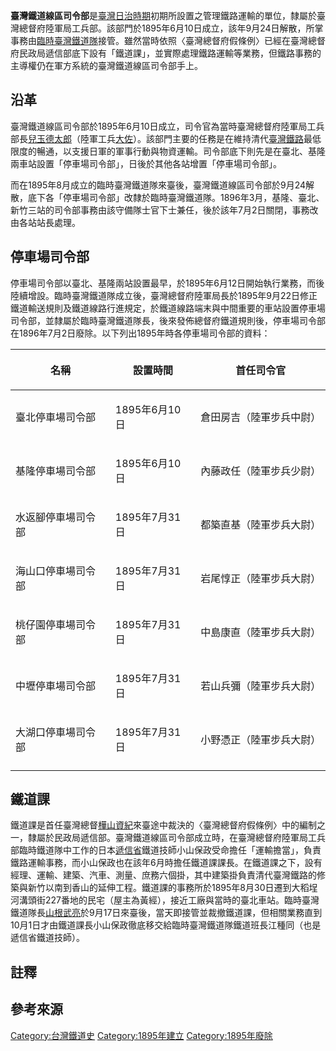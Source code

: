 '''臺灣鐵道線區司令部'''是[[臺灣日治時期|臺灣日治時期]]初期所設置之管理鐵路運輸的單位，隸屬於臺灣總督府陸軍局工兵部{{r|江}}{{r|王}}。該部門於1895年6月10日成立，該年9月24日解散，所掌事務由[[臨時臺灣鐵道隊|臨時臺灣鐵道隊]]接管{{r|江}}。雖然當時依照〈臺灣總督府假條例〉{{NoteTag|1=日文「假條例」指的是「暫行條例」。}}已經在臺灣總督府民政局遞信部底下設有「鐵道課」，並實際處理鐵路運輸等業務，但鐵路事務的主導權仍在軍方系統的臺灣鐵道線區司令部手上{{r|王}}。

== 沿革 ==
臺灣鐵道線區司令部於1895年6月10日成立，司令官為當時臺灣總督府陸軍局工兵部長[[兒玉德太郎|兒玉德太郎]]（陸軍工兵[[大佐|大佐]]）{{r|江}}。該部門主要的任務是在維持清代[[臺灣鐵路_(清朝)|臺灣鐵路]]最低限度的暢通，以支援日軍的軍事行動與物資運輸{{r|王}}。司令部底下則先是在臺北、基隆兩車站設置「停車場司令部」{{NoteTag|1=日文「停車場」指的是「車站」。}}，日後於其他各站增置「停車場司令部」{{r|江}}。

而在1895年8月成立的臨時臺灣鐵道隊來臺後，臺灣鐵道線區司令部於9月24解散，底下各「停車場司令部」改隸於臨時臺灣鐵道隊{{r|江}}。1896年3月，基隆、臺北、新竹三站的司令部事務由該守備隊士官下士兼任，後於該年7月2日關閉，事務改由各站站長處理{{r|江}}。

== 停車場司令部 ==
停車場司令部以臺北、基隆兩站設置最早，於1895年6月12日開始執行業務，而後陸續增設{{r|江}}。臨時臺灣鐵道隊成立後，臺灣總督府陸軍局長於1895年9月22日修正鐵道輸送規則及鐵道線路行進規定，於鐵道線路端末與中間重要的車站設置停車場司令部，並隸屬於臨時臺灣鐵道隊長，後來發佈總督府鐵道規則後，停車場司令部在1896年7月2日廢除{{r|江}}。以下列出1895年時各停車場司令部的資料{{r|江}}：

{|class=wikitable
|-
!名稱!!設置時間!!首任司令官
|-
|臺北停車場司令部||1895年6月10日||倉田房吉（陸軍步兵中尉）
|-
|基隆停車場司令部||1895年6月10日||內藤政任（陸軍步兵少尉）
|-
|水返腳停車場司令部||1895年7月31日||都築直基（陸軍步兵大尉）
|-
|海山口停車場司令部||1895年7月31日||岩尾惇正（陸軍步兵大尉）
|-
|桃仔園停車場司令部||1895年7月31日||中島康直（陸軍步兵大尉）
|-
|中壢停車場司令部||1895年7月31日||若山兵彌（陸軍步兵大尉）
|-
|大湖口停車場司令部||1895年7月31日||小野憑正（陸軍步兵大尉）
|-
|}

== 鐵道課 ==
鐵道課是首任臺灣總督[[樺山資紀|樺山資紀]]來臺途中裁決的〈臺灣總督府假條例〉中的編制之一，隸屬於民政局遞信部{{r|王}}。臺灣鐵道線區司令部成立時，在臺灣總督府陸軍局工兵部臨時鐵道隊{{NoteTag|1=臨時鐵道隊在1895年6月20日解散{{r|江}}。}}中工作的日本[[遞信省_(日本)|遞信省]]鐵道技師小山保政受命擔任「運輸擔當」，負責鐵路運輸事務，而小山保政也在該年6月時擔任鐵道課課長{{r|江}}。在鐵道課之下，設有經理、運輸、建築、汽車{{NoteTag|1=日文的「汽車」指的是中文的「火車」。}}、測量、庶務六個掛{{NoteTag|1=日文的「掛」是「課」之下的編組，相當於中文的「股」。}}，其中建築掛負責清代臺灣鐵路的修築與新竹以南到香山的延伸工程{{r|江}}。鐵道課的事務所於1895年8月30日遷到大稻埕河溝頭街227番地的民宅（屋主為黃經），接近工廠與當時的臺北車站{{r|江}}。臨時臺灣鐵道隊長[[山根武亮|山根武亮]]於9月17日來臺後，當天即接管並裁撤鐵道課，但相關業務直到10月1日才由鐵道課長小山保政徹底移交給臨時臺灣鐵道隊鐵道班長江種同（也是遞信省鐵道技師）{{r|江}}。

== 註釋 ==
{{ReflistH}}
{{NoteFoot}}
{{ReflistF}}

== 參考來源 ==
{{reflist|refs=
<ref name="江">{{cite book|author=臺灣總督府鐵道部 著；江慶林 譯 |title=《臺灣鐵路史 上卷》 |publisher=臺灣省文獻委員會 |pages=101－103、105頁|date=1990年6月}}</ref>
<ref name="王">{{cite book|author=王珊珊 |title=《近代台灣縱貫鐵路與貨物運輸之研究（1887－1935）》 |publisher=新竹縣文化局 |isbn=957-01-7955-4 |pages=85－87頁|date=2004年12月}}</ref>
}}

{{臺灣鐵道史}}

[[Category:台灣鐵道史|Category:台灣鐵道史]]
[[Category:1895年建立|Category:1895年建立]]
[[Category:1895年廢除|Category:1895年廢除]]
